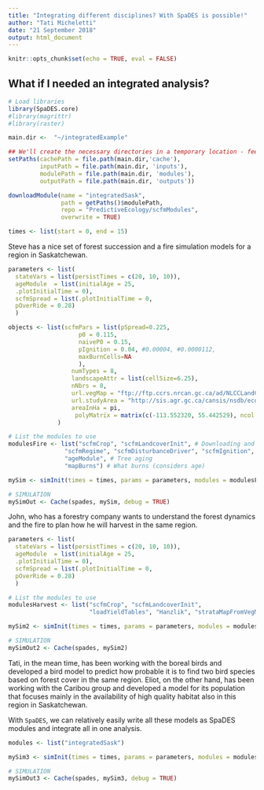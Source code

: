 ```yaml
---
title: "Integrating different disciplines? With SpaDES is possible!"
author: "Tati Micheletti"
date: "21 September 2018"
output: html_document
---
```


```r
knitr::opts_chunk$set(echo = TRUE, eval = FALSE)
```

## What if I needed an integrated analysis?

```r
# Load libraries  
library(SpaDES.core)
#library(magrittr)
#library(raster)

main.dir <-  "~/integratedExample"

## We'll create the necessary directories in a temporary location - feel free to change this if you wish to.
setPaths(cachePath = file.path(main.dir,'cache'),
         inputPath = file.path(main.dir, 'inputs'),
         modulePath = file.path(main.dir, 'modules'),
         outputPath = file.path(main.dir, 'outputs'))

downloadModule(name = "integratedSask",
               path = getPaths()$modulePath, 
               repo = "PredictiveEcology/scfmModules",
               overwrite = TRUE)

times <- list(start = 0, end = 15)

```


Steve has a nice set of forest succession and a fire simulation models for a region in Saskatchewan.
```r
parameters <- list(
  stateVars = list(persistTimes = c(20, 10, 10)),
  ageModule  = list(initialAge = 25,
  .plotInitialTime = 0),
  scfmSpread = list(.plotInitialTime = 0,
  pOverRide = 0.28)
  )

objects <- list(scfmPars = list(pSpread=0.225,
                    p0 = 0.115,
                    naiveP0 = 0.15, 
                    pIgnition = 0.04, #0.00004, #0.0000112,
                    maxBurnCells=NA
                    ),
                  numTypes = 8,
                  landscapeAttr = list(cellSize=6.25),
                  nNbrs = 8,
                  url.vegMap = "ftp://ftp.ccrs.nrcan.gc.ca/ad/NLCCLandCover/LandcoverCanada2005_250m/LandCoverOfCanada2005_V1_4.zip",
                  url.studyArea = "http://sis.agr.gc.ca/cansis/nsdb/ecostrat/district/ecodistrict_shp.zip",
                  areaInHa = pi,
                   polyMatrix = matrix(c(-113.552320, 55.442529), ncol = 2), areaSize = 50000
              )

# List the modules to use
modulesFire <- list("scfmCrop", "scfmLandcoverInit", # Downloading and cropping rasters 
                "scfmRegime", "scfmDisturbanceDriver", "scfmIgnition", "scfmEscape", "scfmSpread", # Fire module 
                "ageModule", # Tree aging 
                "mapBurns") # What burns (considers age)

mySim <- simInit(times = times, params = parameters, modules = modulesFire, objects = objects, paths = getPaths(), loadOrder = unlist(modulesFire))

# SIMULATION
mySimOut <- Cache(spades, mySim, debug = TRUE)
```

John, who has a forestry company wants to understand the forest dynamics and the fire to plan how he will harvest in the same region.

```r
parameters <- list(
  stateVars = list(persistTimes = c(20, 10, 10)),
  ageModule  = list(initialAge = 25,
  .plotInitialTime = 0),
  scfmSpread = list(.plotInitialTime = 0,
  pOverRide = 0.28)
  )

# List the modules to use
modulesHarvest <- list("scfmCrop", "scfmLandcoverInit", 
                       "loadYieldTables", "Hanzlik", "strataMapFromVegMap", "scfmHarvest", "stateVars") 

mySim2 <- simInit(times = times, params = parameters, modules = modulesHarvest, objects = objects, paths = getPaths(), loadOrder = unlist(modulesHarvest))

# SIMULATION
mySimOut2 <- Cache(spades, mySim2)
```

Tati, in the mean time, has been working with the boreal birds and developed a bird model to predict how probable it is to find two bird species based on forest cover in the same region. Eliot, on the other hand, has been working with the Caribou group and developed a model for its population that focuses mainly in the availability of high quality habitat also in this region in Saskatchewan.

With `SpaDES`, we can relatively easily write all these models as SpaDES modules and integrate all in one analysis.

```r
modules <- list("integratedSask")

mySim3 <- simInit(times = times, params = parameters, modules = modulesHarvest, objects = objects, paths = getPaths(), loadOrder = unlist(modulesHarvest))

# SIMULATION
mySimOut3 <- Cache(spades, mySim3, debug = TRUE)
```


